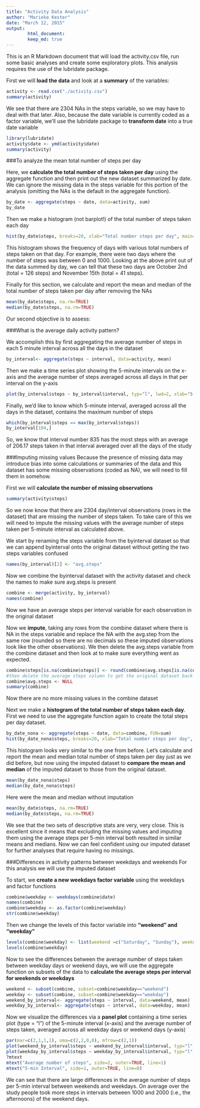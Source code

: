 ```yaml
---
title: "Activity Data Analysis"
author: "Marieke Kester"
date: "March 12, 2015"
output: 
        html_document:
        keep_md: true
---
```


This is an R Markdown document that will load the activity.csv file, run some basic analyses and create some exploratory plots. This analysis requires the use of the lubridate package. 

First we will **load the data** and look at a **summary** of the variables:

```r
activity <- read.csv("./activity.csv")
summary(activity)
```

We see that there are 2304 NAs in the steps variable, so we may have to deal with that later. Also, because the date variable is currently coded as a factor variable, we'll use the lubridate package to **transform date** into a true date variable

```r
library(lubridate)
activity$date <- ymd(activity$date)
summary(activity)
```

###To analyze the mean total number of steps per day

Here, we **calculate the total number of steps taken per day** using the aggregate function and then print out the new dataset summarized by date. We can ignore the missing data in the steps variable for this portion of the analysis (omitting the NAs is the default in the aggregate function). 

```r
by_date <- aggregate(steps ~ date, data=activity, sum)
by_date
```

Then we make a histogram (not barplot!) of the total number of steps taken each day

```r
hist(by_date$steps, breaks=20, xlab="Total number steps per day", main="", col="dark grey")
```


This histogram shows the frequency of days with various total numbers of steps taken on that day. For example, there were two days where the number of steps was between 0 and 1000. Looking at the above print out of the data summed by day, we can tell that these two days are October 2nd (total = 126 steps) and November 15th (total = 41 steps).


Finally for this section, we calculate and report the mean and median of the total number of steps taken per day after removing the NAs
```r
mean(by_date$steps, na.rm=TRUE)
median(by_date$steps, na.rm=TRUE)
```

Our second objective is to assess:


###What is the average daily activity pattern?

We accomplish this by first aggregating the average number of steps in each 5 minute interval across all the days in the dataset

```r
by_interval<- aggregate(steps ~ interval, data=activity, mean)
```

Then we make a time series plot showing the 5-minute intervals on the x-axis and the average number of steps averaged across all days in that per interval on the y-axis

```r
plot(by_interval$steps ~ by_interval$interval, typ="l", lwd=2, xlab="5-min Interval", ylab="Average number of steps")
```


Finally, we'd like to know which 5-minute interval, averaged across all the days in the dataset, contains the maximum number of steps

```r
which(by_interval$steps == max(by_interval$steps))
by_interval[104,]
```
So, we know that interval number 835 has the most steps with an average of 206.17 steps taken in that interval averaged over all the days of the study


###Imputing missing values
Because the presence of missing data may introduce bias into some calculations or summaries of the data and this dataset has some missing observations (coded as NA), we will need to fill them in somehow.

First we will **calculate the number of missing observations**
```r
summary(activity$steps)
```
So we now know that there are 2304 day/interval observations (rows in the dataset) that are missing the number of steps taken. To take care of this we will need to impute the missing values with the average number of steps taken per 5-minute interval as calculated above.

We start by renaming the steps variable from the byinterval dataset so that we can append byinterval onto the original dataset without getting the two steps variables confused

```r
names(by_interval)[2] <- "avg.steps"
```

Now we combine the byinterval dataset with the activity dataset and check the names to make sure avg.steps is present

```r
combine <- merge(activity, by_interval)
names(combine)
```
Now we have an average steps per interval variable for each observation in the original dataset


Now we **impute**, taking any rows from the combine dataset where there is NA in the steps variable and replace the NA with the avg.step from the same row (rounded so there are no decimals so these imputed observations look like the other observations). We then delete the avg.steps variable from the combine dataset and then look at to make sure everything went as expected.

```r
combine$steps[is.na(combine$steps)] <- round(combine$avg.steps[is.na(combine$steps)], 0)
#then delete the average steps column to get the original dataset back
combine$avg.steps <- NULL 
summary(combine)
```
Now there are no more missing values in the combine dataset


Next we make a **histogram of the total number of steps taken each day**. First we need to use the aggregate function again to create the total steps per day dataset.

```r
by_date_nona <- aggregate(steps ~ date, data=combine, FUN=sum)
hist(by_date_nona$steps, breaks=20, xlab="Total number steps per day", main="", col="dark grey")
```


This histogram looks very similar to the one from before. Let's calculate and report the mean and median total number of steps taken per day just as we did before, but now using the imputed dataset to **compare the mean and median** of the imputed dataset to those from the original dataset.

```r
mean(by_date_nona$steps)
median(by_date_nona$steps)
```
Here were the mean and median without imputation

```r
mean(by_date$steps, na.rm=TRUE)
median(by_date$steps, na.rm=TRUE)
```

We see that the two sets of descriptive stats are very, very close. This is excellent since it means that excluding the missing values and imputing them using the average steps per 5-min interval both resulted in similar means and medians. Now we can feel confident using our imputed dataset for further analyses that require having no missings.


###Differences in activity patterns between weekdays and weekends
For this analysis we will use the imputed dataset


To start, we **create a new weekdays factor variable** using the weekdays and factor functions
```r
combine$weekday <- weekdays(combine$date)
names(combine)
combine$weekday <- as.factor(combine$weekday)
str(combine$weekday)
```
Then we change the levels of this factor variable into **"weekend" and "weekday"**
```r
levels(combine$weekday) <- list(weekend =c("Saturday", "Sunday"), weekday = c("Monday", "Tuesday", "Wednesday", "Thursday", "Friday"))
levels(combine$weekday)
```

Now to see the differences between the average number of steps taken between weekday days or weekend days, we will use the aggregate function on subsets of the data to **calculate the average steps per interval for weekends or weekdays**
```r
weekend <- subset(combine, subset=combine$weekday=="weekend")
weekday <- subset(combine, subset=combine$weekday=="weekday")
weekend_by_interval<- aggregate(steps ~ interval, data=weekend, mean)
weekday_by_interval<- aggregate(steps ~ interval, data=weekday, mean)
```

Now we visualize the differences via a **panel plot** containing a time series plot (type = "l") of the 5-minute interval (x-axis) and the average number of steps taken, averaged across all weekday days or weekend days (y-axis)

```r
par(mar=c(2,1,1,1), oma=c(2,2,0,0), mfrow=c(2,1))
plot(weekend_by_interval$steps ~ weekend_by_interval$interval, typ="l", lwd=2, main = "Weekend", xlab="", ylab="")
plot(weekday_by_interval$steps ~ weekday_by_interval$interval, typ="l", lwd=2, main = "Weekday", xlab="", ylab="")
?mtext
mtext("Average number of steps", side=2, outer=TRUE, line=1)
mtext("5-min Interval", side=1, outer=TRUE, line=0)
```


We can see that there are large differences in the average number of steps per 5-min interval between weekends and weekdays. On average over the study people took  more steps in intervals between 1000 and 2000 (i.e., the afternoons) of the weekend days.